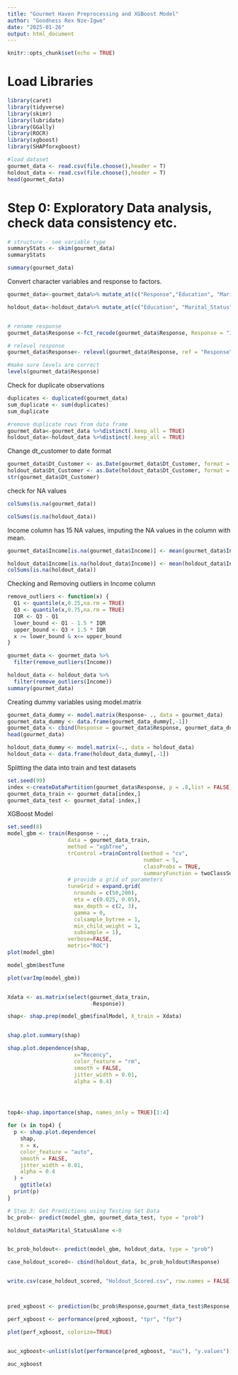 ```yaml
---
title: "Gourmet Haven Preprocessing and XGBoost Model"
author: "Goodness Rex Nze-Igwe"
date: "2025-01-26"
output: html_document
---
```


```r
knitr::opts_chunk$set(echo = TRUE)
```

# Load Libraries
```r
library(caret)
library(tidyverse)
library(skimr)
library(lubridate)
library(GGally)
library(ROCR)
library(xgboost)
library(SHAPforxgboost)
```


```r
#load dataset
gourmet_data <- read.csv(file.choose(),header = T)
holdout_data <- read.csv(file.choose(),header = T)
head(gourmet_data)
```

# Step 0: Exploratory Data analysis, check data consistency etc.
```r
# structure - see variable type
summaryStats <- skim(gourmet_data)
summaryStats
```


```r
summary(gourmet_data)
```

Convert character variables and response to factors. 
```r
gourmet_data<-gourmet_data%>% mutate_at(c("Response","Education", "Marital_Status"), as.factor) 

holdout_data<-holdout_data%>% mutate_at(c("Education", "Marital_Status"), as.factor) 


# rename response 
gourmet_data$Response <-fct_recode(gourmet_data$Response, Response = "1",NoResponse = "0")

# relevel response
gourmet_data$Response<- relevel(gourmet_data$Response, ref = "Response")

#make sure levels are correct
levels(gourmet_data$Response)
```

Check for duplicate observations
```r
duplicates <- duplicated(gourmet_data)
sum_duplicate <- sum(duplicates)
sum_duplicate
```

```r
#remove duplicate rows from data frame
gourmet_data<-gourmet_data %>%distinct(.keep_all = TRUE)
holdout_data<-holdout_data %>%distinct(.keep_all = TRUE)

```


Change dt_customer to date format
```r
gourmet_data$Dt_Customer <- as.Date(gourmet_data$Dt_Customer, format = "%m/%d/%Y")
holdout_data$Dt_Customer <- as.Date(holdout_data$Dt_Customer, format = "%m/%d/%Y")
str(gourmet_data$Dt_Customer)
```
check for NA values
```r
colSums(is.na(gourmet_data))

colSums(is.na(holdout_data))


```
Income column has 15 NA values, imputing the NA values in the column with mean.
```r
gourmet_data$Income[is.na(gourmet_data$Income)] <- mean(gourmet_data$Income, na.rm = TRUE)

holdout_data$Income[is.na(holdout_data$Income)] <- mean(holdout_data$Income, na.rm = TRUE)
colSums(is.na(holdout_data))
```

Checking and Removing outliers in Income column

```r
remove_outliers <- function(x) {
  Q1 <- quantile(x,0.25,na.rm = TRUE)
  Q3 <- quantile(x,0.75,na.rm = TRUE)
  IQR <- Q3 - Q1
  lower_bound <- Q1 - 1.5 * IQR
  upper_bound <- Q3 + 1.5 * IQR
  x >= lower_bound & x<= upper_bound
}

gourmet_data <- gourmet_data %>%
  filter(remove_outliers(Income))

holdout_data <- holdout_data %>%
  filter(remove_outliers(Income))
summary(gourmet_data)
```

Creating dummy variables using model.matrix

```r
gourmet_data_dummy <- model.matrix(Response~ ., data = gourmet_data)
gourmet_data_dummy <- data.frame(gourmet_data_dummy[,-1])
gourmet_data <- cbind(Response = gourmet_data$Response, gourmet_data_dummy)
head(gourmet_data)

holdout_data_dummy <- model.matrix(~., data = holdout_data)
holdout_data <- data.frame(holdout_data_dummy[,-1])
```


Splitting the data into train and test datasets


```r
set.seed(99)
index <-createDataPartition(gourmet_data$Response, p = .8,list = FALSE)
gourmet_data_train <- gourmet_data[index,]
gourmet_data_test <- gourmet_data[-index,]
```


XGBoost Model

```r
set.seed(8)
model_gbm <- train(Response ~ .,
                   data = gourmet_data_train,
                   method = "xgbTree",
                   trControl =trainControl(method = "cv", 
                                           number = 5,
                                           classProbs = TRUE,
                                           summaryFunction = twoClassSummary),
                   # provide a grid of parameters
                   tuneGrid = expand.grid(
                     nrounds = c(50,200),
                     eta = c(0.025, 0.05),
                     max_depth = c(2, 3),
                     gamma = 0,
                     colsample_bytree = 1,
                     min_child_weight = 1,
                     subsample = 1),
                   verbose=FALSE,
                   metric="ROC")
plot(model_gbm)

model_gbm$bestTune

plot(varImp(model_gbm))


Xdata <- as.matrix(select(gourmet_data_train,
                          -Response))

shap<- shap.prep(model_gbm$finalModel, X_train = Xdata)


shap.plot.summary(shap)

shap.plot.dependence(shap,
                     x="Recency",
                     color_feature = "rm",
                     smooth = FALSE,
                     jitter_width = 0.01,
                     alpha = 0.4)




top4<-shap.importance(shap, names_only = TRUE)[1:4]

for (x in top4) {
  p <- shap.plot.dependence(
    shap, 
    x = x, 
    color_feature = "auto", 
    smooth = FALSE, 
    jitter_width = 0.01, 
    alpha = 0.4
  ) +
    ggtitle(x)
  print(p)
}

# Step 3: Get Predictions using Testing Set Data
bc_prob<- predict(model_gbm, gourmet_data_test, type = "prob")

holdout_data$Marital_StatusAlone <-0


bc_prob_holdout<- predict(model_gbm, holdout_data, type = "prob")

case_holdout_scored<- cbind(holdout_data, bc_prob_holdout$Response)


write.csv(case_holdout_scored, "Holdout_Scored.csv", row.names = FALSE)



pred_xgboost <- prediction(bc_prob$Response,gourmet_data_test$Response,label.ordering=c("NoResponse","Response") )

perf_xgboost <- performance(pred_xgboost, "tpr", "fpr")

plot(perf_xgboost, colorize=TRUE)


auc_xgboost<-unlist(slot(performance(pred_xgboost, "auc"), "y.values"))

auc_xgboost


```

